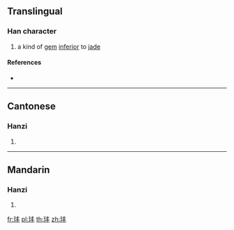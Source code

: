{{character info/new}}
==Translingual==

===Han character===
{{Han char|rn=96|rad=玉|as=04|sn=8|four=15100|canj=MGQJ|ids=⿰𤣩丰}}

# a kind of [[gem]] [[inferior]] to [[jade]]

====References====
* {{Han ref|kx=0728.080|dkj=20865|dj=1140.080|hdz=21102.190|uh=73A4|ud=29604|bh=CD66|bd=52582}}

----

==Cantonese==

===Hanzi===
{{yue-hanzi|jyut=[[bung2]]|y=bung2}}

# {{defn|lang=yue|sort=玉04}}

----

==Mandarin==

===Hanzi===
{{cmn-hanzi|pin=[[běng]] ([[beng3]])|wg=peng<sup>3</sup>}}

# {{defn|lang=cmn|sort=玉04}}

[[fr:玤]]
[[pl:玤]]
[[th:玤]]
[[zh:玤]]
